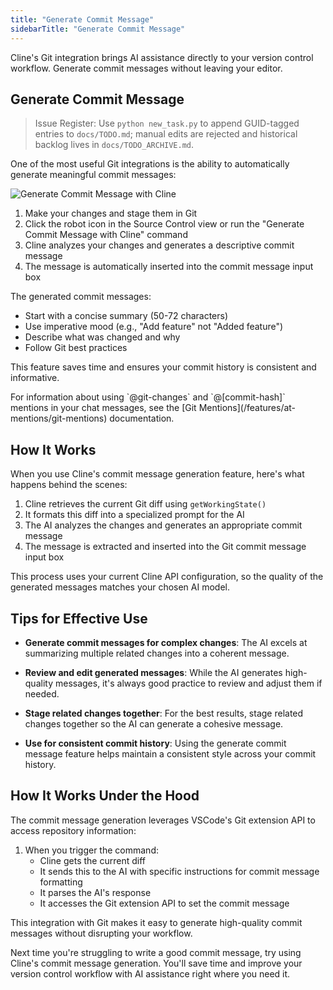 ```yaml
---
title: "Generate Commit Message"
sidebarTitle: "Generate Commit Message"
---
```


Cline's Git integration brings AI assistance directly to your version control workflow. Generate commit messages without leaving your editor.

## Generate Commit Message
> Issue Register: Use `python new_task.py` to append GUID-tagged entries to `docs/TODO.md`; manual edits are rejected and historical backlog lives in `docs/TODO_ARCHIVE.md`.

One of the most useful Git integrations is the ability to automatically generate meaningful commit messages:

<Frame>
	<img
		src="https://storage.googleapis.com/cline_public_images/docs/assets/generate-commit-message-with-cline.png"
		alt="Generate Commit Message with Cline"
	/>
</Frame>

1. Make your changes and stage them in Git
2. Click the robot icon in the Source Control view or run the "Generate Commit Message with Cline" command
3. Cline analyzes your changes and generates a descriptive commit message
4. The message is automatically inserted into the commit message input box

The generated commit messages:

-   Start with a concise summary (50-72 characters)
-   Use imperative mood (e.g., "Add feature" not "Added feature")
-   Describe what was changed and why
-   Follow Git best practices

This feature saves time and ensures your commit history is consistent and informative.

<Tip>
	For information about using `@git-changes` and `@[commit-hash]` mentions in your chat messages, see the [Git
	Mentions](/features/at-mentions/git-mentions) documentation.
</Tip>

## How It Works

When you use Cline's commit message generation feature, here's what happens behind the scenes:

1. Cline retrieves the current Git diff using `getWorkingState()`
2. It formats this diff into a specialized prompt for the AI
3. The AI analyzes the changes and generates an appropriate commit message
4. The message is extracted and inserted into the Git commit message input box

This process uses your current Cline API configuration, so the quality of the generated messages matches your chosen AI model.

## Tips for Effective Use

-   **Generate commit messages for complex changes**: The AI excels at summarizing multiple related changes into a coherent message.

-   **Review and edit generated messages**: While the AI generates high-quality messages, it's always good practice to review and adjust them if needed.

-   **Stage related changes together**: For the best results, stage related changes together so the AI can generate a cohesive message.

-   **Use for consistent commit history**: Using the generate commit message feature helps maintain a consistent style across your commit history.

## How It Works Under the Hood

The commit message generation leverages VSCode's Git extension API to access repository information:

1. When you trigger the command:
    - Cline gets the current diff
    - It sends this to the AI with specific instructions for commit message formatting
    - It parses the AI's response
    - It accesses the Git extension API to set the commit message

This integration with Git makes it easy to generate high-quality commit messages without disrupting your workflow.

Next time you're struggling to write a good commit message, try using Cline's commit message generation. You'll save time and improve your version control workflow with AI assistance right where you need it.
